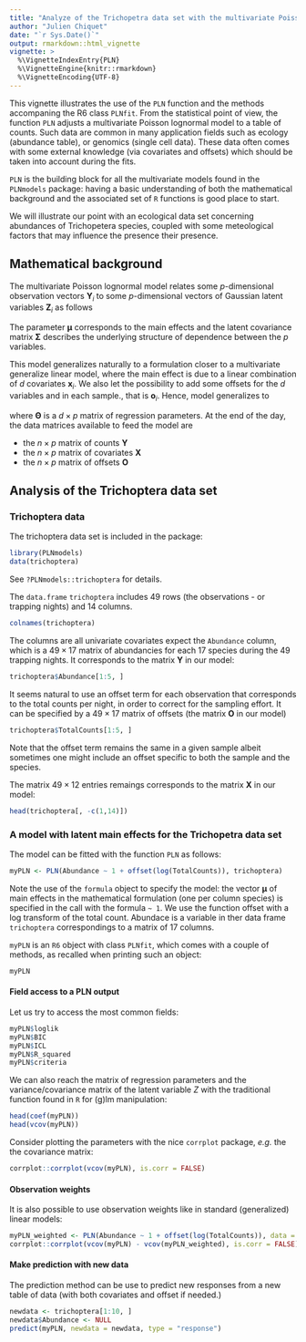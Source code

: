 ```yaml
---
title: "Analyze of the Trichopetra data set with the multivariate Poisson log-normal model"
author: "Julien Chiquet"
date: "`r Sys.Date()`"
output: rmarkdown::html_vignette
vignette: >
  %\VignetteIndexEntry{PLN}
  %\VignetteEngine{knitr::rmarkdown}
  %\VignetteEncoding{UTF-8}
---
```


This vignette illustrates the use of the `PLN` function and the methods accompaning the R6 class `PLNfit`. From the statistical point of view, the function `PLN` adjusts a multivariate Poisson lognormal model to a table of counts. Such data are common in many application fields such as ecology (abundance table), or genomics (single cell data). These data often comes with some external knowledge (via covariates and offsets) which should be taken into account during the fits. 

`PLN` is the building block for all the multivariate models found in the `PLNmodels` package: having a basic understanding of both  the mathematical background and the associated set of `R` functions is good place to start. 

We will illustrate our point with an ecological data set concerning abundances of Trichopetera species, coupled with some meteological factors that may influence the presence their presence. 

## Mathematical background

The multivariate Poisson lognormal model relates some $p$-dimensional observation vectors $\mathbf{Y}_i$ to some  $p$-dimensional vectors of Gaussian latent variables $\mathbf{Z}_i$ as follows
\begin{equation}
  \label{eq:pln-model}
  \begin{array}{rcl}
  \text{latent space } &   \mathbf{Z}_i \sim \mathcal{N}({\boldsymbol\mu},\boldsymbol\Sigma) \\
  \text{observation space } &  Y_{ij} | Z_{ij} \quad \text{indep.} &   \mathbf{Y}_i | \mathbf{Z}_i\sim\mathcal{P}\left(\exp\{\mathbf{Z}_i\}\right)
  \end{array}
\end{equation}

The parameter ${\boldsymbol\mu}$ corresponds to the main effects and the latent covariance matrix $\boldsymbol\Sigma$ describes the underlying structure of dependence between the $p$ variables. 

This model generalizes naturally to a formulation closer to a multivariate generalize linear model, where the main effect is due to a linear combination of $d$ covariates $\mathbf{x}_i$. We also let the possibility to add some offsets for the $d$ variables and in each sample., that is $\mathbf{o}_i$. Hence, model \eqref{eq:pln-model} generalizes to

\begin{equation}
  \label{eq:pln-model-glm}
  \mathbf{Y}_i | \mathbf{Z}_i \sim \mathcal{P}\left(\exp\{\mathbf{Z}_i\}\right), \qquad \mathbf{Z}_i \sim \mathcal{N}({\mathbf{o}_i + \mathbf{x}_i^\top\boldsymbol\Theta},\boldsymbol\Sigma) \\
\end{equation}
where $\boldsymbol\Theta$ is a $d\times p$ matrix of regression parameters. At the end of the day, the data matrices available to feed the model are 

  - the $n\times p$ matrix of counts $\mathbf{Y}$ 
  - the $n\times p$ matrix of covariates $\mathbf{X}$ 
  - the $n\times p$ matrix of offsets $\mathbf{O}$ 

## Analysis of the Trichoptera data set

### Trichoptera data 

The trichoptera data set is included in the package:

```r
library(PLNmodels)
data(trichoptera)
```

See `?PLNmodels::trichoptera` for details. 

The `data.frame` `trichoptera` includes 49 rows (the observations - or trapping nights) and 14 columns. 

```r
colnames(trichoptera)
```

The columns are all univariate covariates expect the `Abundance` column, which is a $49 \times 17$ matrix of abundancies for each 17 species during the 49 trapping nights. It corresponds to the matrix $\mathbf{Y}$ in our model: 

```r
trichoptera$Abundance[1:5, ]
```

It seems natural to use an offset term for each observation that corresponds to the total counts per night, in order to correct for the sampling effort. It can be specified by a $49 \times 17$ matrix of offsets (the matrix $\mathbf{O}$ in our model) 

```r
trichoptera$TotalCounts[1:5, ]
```
Note that the offset term remains the same in a given sample albeit sometimes one might include an offset specific to both the sample and the species.

The matrix $49 \times 12$ entries remaings corresponds to the matrix $\mathbf{X}$ in our model:

```r
head(trichoptera[, -c(1,14)])
```

### A model with latent main effects for the Trichopetra data set

The model can be fitted with the function `PLN` as follows:

```r
myPLN <- PLN(Abundance ~ 1 + offset(log(TotalCounts)), trichoptera)
```

Note the use of the `formula` object to specify the model: the vector $\boldsymbol\mu$ of main effects in the mathematical formulation (one per column species) is specified in the call with the formula `~ 1`. We use the function offset with a log transform of the total count. Abundace is a variable in ther data frame `trichoptera` correspondings to a matrix of 17 columns.

`myPLN` is an `R6` object with class `PLNfit`, which comes with a couple of methods, as recalled when printing such an object:

```r
myPLN
```

#### Field access to a PLN output

Let us try to access the most common fields:

```r
myPLN$loglik
myPLN$BIC
myPLN$ICL
myPLN$R_squared
myPLN$criteria
```

We can also reach the matrix of regression parameters and the variance/covariance matrix of the latent variable $Z$ with the traditional function found in `R` for (g)lm manipulation:

```r
head(coef(myPLN))
head(vcov(myPLN))
```

Consider plotting the parameters with the nice `corrplot` package, _e.g._ the the covariance matrix:
```r
corrplot::corrplot(vcov(myPLN), is.corr = FALSE)
```

#### Observation weights

It is also possible to use observation weights like in standard (generalized) linear models:

```r
myPLN_weighted <- PLN(Abundance ~ 1 + offset(log(TotalCounts)), data = trichoptera, weights = runif(nrow(trichoptera)))
corrplot::corrplot(vcov(myPLN) - vcov(myPLN_weighted), is.corr = FALSE)
```

#### Make prediction with new data

The prediction method can be use to predict new responses from a new table of data (with both covariates and offset if needed.)

```r
newdata <- trichoptera[1:10, ]
newdata$Abundance <- NULL
predict(myPLN, newdata = newdata, type = "response")
```


